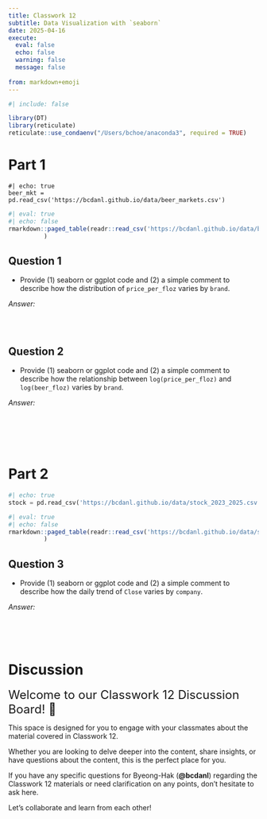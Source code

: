 ```yaml
---
title: Classwork 12
subtitle: Data Visualization with `seaborn`
date: 2025-04-16
execute: 
  eval: false
  echo: false
  warning: false
  message: false
  
from: markdown+emoji
---
```


```r
#| include: false

library(DT)
library(reticulate)
reticulate::use_condaenv("/Users/bchoe/anaconda3", required = TRUE)
```


# Part 1

```.python
#| echo: true
beer_mkt = pd.read_csv('https://bcdanl.github.io/data/beer_markets.csv')
```


```r
#| eval: true
#| echo: false
rmarkdown::paged_table(readr::read_csv('https://bcdanl.github.io/data/beer_markets.csv')
          )
```



## Question 1

- Provide (1) seaborn or ggplot code and (2) a simple comment to describe how the distribution of `price_per_floz` varies by `brand`.


*Answer:*
```python

```

<br>

## Question 2

- Provide (1) seaborn or ggplot code and (2) a simple comment to describe how the relationship between `log(price_per_floz)` and `log(beer_floz)` varies by `brand`.

*Answer:*
```python

```

<br><br><br>

# Part 2

```python
#| echo: true
stock = pd.read_csv('https://bcdanl.github.io/data/stock_2023_2025.csv')
```


```r
#| eval: true
#| echo: false
rmarkdown::paged_table(readr::read_csv('https://bcdanl.github.io/data/stock_2023_2025.csv')
          )
```


## Question 3

- Provide (1) seaborn or ggplot code and (2) a simple comment to describe how the daily trend of `Close` varies by `company`.


*Answer:*
```python

```

<br><br>

# Discussion

<font size = "5">Welcome to our Classwork 12 Discussion Board! 👋 </font>


This space is designed for you to engage with your classmates about the material covered in Classwork 12.

Whether you are looking to delve deeper into the content, share insights, or have questions about the content, this is the perfect place for you.

If you have any specific questions for Byeong-Hak (**@bcdanl**) regarding the Classwork 12 materials or need clarification on any points, don't hesitate to ask here. 

Let's collaborate and learn from each other!

